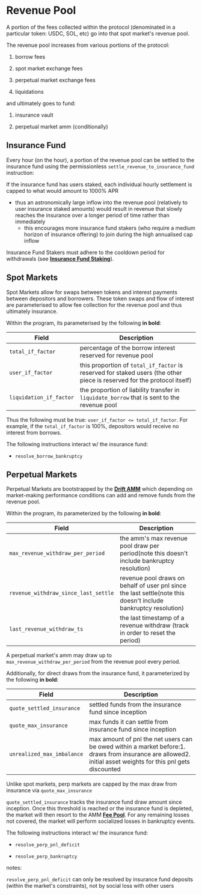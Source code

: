 # Revenue Pool

A portion of the fees collected within the protocol (denominated in a particular token: USDC, SOL, etc) go into that spot market's revenue pool.  

The revenue pool increases from various portions of the protocol:

1.  borrow fees

2.  spot market exchange fees

3.  perpetual market exchange fees

4.  liquidations

and ultimately goes to fund:  

1.  insurance vault

2.  perpetual market amm (conditionally)

## Insurance Fund

Every hour (on the hour), a portion of the revenue pool can be settled to the insurance fund using the permissionless `settle_revenue_to_insurance_fund` instruction:

If the insurance fund has users staked, each individual hourly settlement is capped to what would amount to 1000% APR

*   thus an astronomically large inflow into the revenue pool (relatively to user insurance staked amounts) would result in revenue that slowly reaches the insurance over a longer period of time rather than immediately  
    *   this encourages more insurance fund stakers (who require a medium horizon of insurance offering) to join during the high annualised cap inflow  

Insurance Fund Stakers must adhere to the cooldown period for withdrawals (see [**Insurance Fund Staking**](/insurance-fund/insurance-fund-staking)).

## Spot Markets

Spot Markets allow for swaps between tokens and interest payments between depositors and borrowers. These token swaps and flow of interest are parameterised to allow fee collection for the revenue pool and thus ultimately insurance.

Within the program, its parameterised by the following **in bold**:

| Field                   | Description                                                                                                             |
| ----------------------- | ----------------------------------------------------------------------------------------------------------------------- |
| `total_if_factor`   | percentage of the borrow interest reserved for revenue pool                                                             |
| `user_if_factor`    | this proportion of `total_if_factor` is reserved for staked users (the other piece is reserved for the protocol itself) |
| `liquidation_if_factor` | the proportion of liability transfer in `liquidate_borrow` that is sent to the revenue pool                             |

Thus the following must be true: `user_if_factor <= total_if_factor`.  For example, if the `total_if_factor` is 100%, depositors would receive no interest from borrows.

The following instructions interact w/ the insurance fund:

*   `resolve_borrow_bankruptcy`

## Perpetual Markets

Perpetual Markets are bootstrapped by the [**Drift AMM**](/about-v2/drift-amm) which depending on market-making performance conditions can add and remove funds from the revenue pool.

Within the program, its parameterized by the following **in bold**:

| Field                                             | Description                                                                                                           |
| ------------------------------------------------- | --------------------------------------------------------------------------------------------------------------------- |
| `max_revenue_withdraw_per_period`                 | the amm's max revenue pool draw per period(note this doesn't include bankruptcy resolution)                  |
| `revenue_withdraw_since_last_settle`          | revenue pool draws on behalf of user pnl since the last settle(note this doesn't include bankruptcy resolution)   |
| `last_revenue_withdraw_ts`                        | the last timestamp of a revenue withdraw (track in order to reset the period)                                    |

A perpetual market's amm may draw up to `max_revenue_withdraw_per_period` from the revenue pool every period.



Additionally, for direct draws from the insurance fund, it parameterized by the following **in bold**:

| Field                           | Description                                                                                                                                                             |
| ------------------------------- | ----------------------------------------------------------------------------------------------------------------------------------------------------------------------- |
| `quote_settled_insurance`       | settled funds from the insurance fund since inception                                                                                                               |
| `quote_max_insurance`           | max funds it can settle from insurance fund since inception                                                                                                             |
| `unrealized_max_imbalance` | max amount of pnl the net users can be owed within a market before:1\. draws from insurance are allowed2\. initial asset weights for this pnl gets discounted |

Unlike spot markets, perp markets are capped by the max draw from insurance via `quote_max_insurance`

`quote_settled_insurance` tracks the insurance fund draw amount since inception. Once this threshold is reached or the insurance fund is depleted, the market will then resort to the AMM [**Fee Pool**](/trading/fee-pool). For any remaining losses not covered, the market will perform socialized losses in bankruptcy events.

The following instructions interact w/ the insurance fund:

*   `resolve_perp_pnl_deficit`

*   `resolve_perp_bankruptcy`

notes:  

`resolve_perp_pnl_deficit` can only be resolved by insurance fund deposits (within the market's constraints), not by social loss with other users

